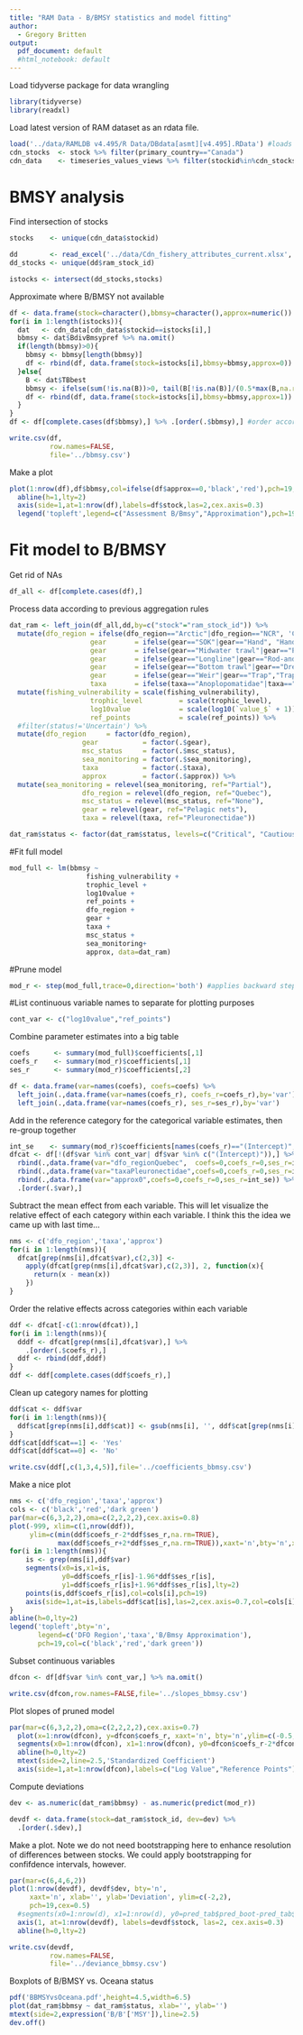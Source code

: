 ```yaml
---
title: "RAM Data - B/BMSY statistics and model fitting"
author:
  - Gregory Britten
output:
  pdf_document: default
  #html_notebook: default
---
```


Load tidyverse package for data wrangling 
```r
library(tidyverse)
library(readxl)
```

Load latest version of RAM dataset as an rdata file. 
```r
load('../data/RAMLDB v4.495/R Data/DBdata[asmt][v4.495].RData') #loads 's
cdn_stocks  <- stock %>% filter(primary_country=="Canada")
cdn_data    <- timeseries_values_views %>% filter(stockid%in%cdn_stocks$stockid)
```

# BMSY analysis

Find intersection of stocks
```r
stocks    <- unique(cdn_data$stockid)

dd        <- read_excel('../data/Cdn_fishery_attributes_current.xlsx', sheet="2022 Fishery attributes")
dd_stocks <- unique(dd$ram_stock_id)

istocks <- intersect(dd_stocks,stocks)
```

Approximate where B/BMSY not available
```r
df <- data.frame(stock=character(),bbmsy=character(),approx=numeric())
for(i in 1:length(istocks)){
  dat   <- cdn_data[cdn_data$stockid==istocks[i],]
  bbmsy <- dat$BdivBmsypref %>% na.omit()
  if(length(bbmsy)>0){
    bbmsy <- bbmsy[length(bbmsy)]
    df <- rbind(df, data.frame(stock=istocks[i],bbmsy=bbmsy,approx=0))
  }else{
    B <- dat$TBbest
    bbmsy <- ifelse(sum(!is.na(B))>0, tail(B[!is.na(B)]/(0.5*max(B,na.rm=TRUE)),1), NA)
    df <- rbind(df, data.frame(stock=istocks[i],bbmsy=bbmsy,approx=1))
  }
}
df <- df[complete.cases(df$bbmsy),] %>% .[order(.$bbmsy),] #order according to magnitude of bbmsy
```

```r
write.csv(df, 
          row.names=FALSE,
          file='../bbmsy.csv')

```

Make a plot
```r
plot(1:nrow(df),df$bbmsy,col=ifelse(df$approx==0,'black','red'),pch=19,xaxt='n',bty='n',xlab='',ylab='B/Bmsy')
  abline(h=1,lty=2)
  axis(side=1,at=1:nrow(df),labels=df$stock,las=2,cex.axis=0.3)
  legend('topleft',legend=c("Assessment B/Bmsy","Approximation"),pch=19,col=c('black','red'),bty='n')
```
# Fit model to B/BMSY

Get rid of NAs
```r
df_all <- df[complete.cases(df),]
```

Process data according to previous aggregation rules
```r
dat_ram <- left_join(df_all,dd,by=c("stock"="ram_stock_id")) %>%
  mutate(dfo_region = ifelse(dfo_region=="Arctic"|dfo_region=="NCR", 'Central', dfo_region),
                    gear       = ifelse(gear=="SOK"|gear=="Hand", "Hand gathered", gear),
                    gear       = ifelse(gear=="Midwater trawl"|gear=="Purse seine", "Pelagic nets", gear),
                    gear       = ifelse(gear=="Longline"|gear=="Rod-and-reel"|gear=="Troll", "Pelagic lines", gear),
                    gear       = ifelse(gear=="Bottom trawl"|gear=="Dredge", "Demersal nets", gear),
                    gear       = ifelse(gear=="Weir"|gear=="Trap","Trap",gear),
                    taxa       = ifelse(taxa=="Anoplopomatidae"|taxa=="Lophiidae"|taxa=="Myxinidae"|taxa=="Osmeridae"|taxa=="Xiphiidae"|taxa=="Scombridae", "Other", taxa)) %>%
  mutate(fishing_vulnerability = scale(fishing_vulnerability),
                    trophic_level         = scale(trophic_level),
                    log10value            = scale(log10(`value_$` + 1)),
                    ref_points            = scale(ref_points)) %>%
  #filter(status!='Uncertain') %>%
  mutate(dfo_region     = factor(dfo_region),
                  gear           = factor(.$gear),
                  msc_status     = factor(.$msc_status),
                  sea_monitoring = factor(.$sea_monitoring), 
                  taxa           = factor(.$taxa),
                  approx         = factor(.$approx)) %>% 
  mutate(sea_monitoring = relevel(sea_monitoring, ref="Partial"),
                  dfo_region = relevel(dfo_region, ref="Quebec"),
                  msc_status = relevel(msc_status, ref="None"),
                  gear = relevel(gear, ref="Pelagic nets"),
                  taxa = relevel(taxa, ref="Pleuronectidae"))

dat_ram$status <- factor(dat_ram$status, levels=c("Critical", "Cautious", "Healthy"), ordered=TRUE)
```

#Fit full model
```r
mod_full <- lm(bbmsy ~
                   fishing_vulnerability + 
                   trophic_level + 
                   log10value + 
                   ref_points +   
                   dfo_region + 
                   gear + 
                   taxa + 
                   msc_status + 
                   sea_monitoring+ 
                   approx, data=dat_ram)
```

#Prune model
```r
mod_r <- step(mod_full,trace=0,direction='both') #applies backward stepwise selection algorithm
```

#List continuous variable names to separate for plotting purposes
```r
cont_var <- c("log10value","ref_points")  
```

Combine parameter estimates into a big table
```r
coefs      <- summary(mod_full)$coefficients[,1]
coefs_r    <- summary(mod_r)$coefficients[,1]
ses_r      <- summary(mod_r)$coefficients[,2]

df <- data.frame(var=names(coefs), coefs=coefs) %>%
  left_join(.,data.frame(var=names(coefs_r), coefs_r=coefs_r),by='var') %>%
  left_join(.,data.frame(var=names(coefs_r), ses_r=ses_r),by='var')
```


Add in the reference category for the categorical variable estimates, then re-group together
```r
int_se    <- summary(mod_r)$coefficients[names(coefs_r)=="(Intercept)",2]
dfcat <- df[!(df$var %in% cont_var| df$var %in% c("(Intercept)")),] %>%
  rbind(.,data.frame(var="dfo_regionQuebec",  coefs=0,coefs_r=0,ses_r=int_se)) %>%
  rbind(.,data.frame(var="taxaPleuronectidae",coefs=0,coefs_r=0,ses_r=int_se)) %>%
  rbind(.,data.frame(var="approx0",coefs=0,coefs_r=0,ses_r=int_se)) %>%
  .[order(.$var),] 
```  


Subtract the mean effect from each variable. This will let visualize the relative effect of each category within each variable. I think this the idea we came up with last time... 
```r
nms <- c('dfo_region','taxa','approx')
for(i in 1:length(nms)){
  dfcat[grep(nms[i],dfcat$var),c(2,3)] <- 
    apply(dfcat[grep(nms[i],dfcat$var),c(2,3)], 2, function(x){
      return(x - mean(x))
    })
}  
```  

Order the relative effects across categories within each variable
```r
ddf <- dfcat[-c(1:nrow(dfcat)),]
for(i in 1:length(nms)){
  dddf <- dfcat[grep(nms[i],dfcat$var),] %>%
    .[order(.$coefs_r),]
  ddf <- rbind(ddf,dddf)
}
ddf <- ddf[complete.cases(ddf$coefs_r),]
```

Clean up category names for plotting
```r
ddf$cat <- ddf$var
for(i in 1:length(nms)){
  ddf$cat[grep(nms[i],ddf$cat)] <- gsub(nms[i], '', ddf$cat[grep(nms[i],ddf$cat)])
} 
ddf$cat[ddf$cat==1] <- 'Yes'
ddf$cat[ddf$cat==0] <- 'No'
```

```r
write.csv(ddf[,c(1,3,4,5)],file='../coefficients_bbmsy.csv')
```


Make a nice plot
```r
nms <- c('dfo_region','taxa','approx')
cols <- c('black','red','dark green')
par(mar=c(6,3,2,2),oma=c(2,2,2,2),cex.axis=0.8)
plot(-999, xlim=c(1,nrow(ddf)), 
     ylim=c(min(ddf$coefs_r-2*ddf$ses_r,na.rm=TRUE),
            max(ddf$coefs_r+2*ddf$ses_r,na.rm=TRUE)),xaxt='n',bty='n',xlab='',ylab='')
for(i in 1:length(nms)){
    is <- grep(nms[i],ddf$var)
    segments(x0=is,x1=is,
             y0=ddf$coefs_r[is]-1.96*ddf$ses_r[is],
             y1=ddf$coefs_r[is]+1.96*ddf$ses_r[is],lty=2)
    points(is,ddf$coefs_r[is],col=cols[i],pch=19)
    axis(side=1,at=is,labels=ddf$cat[is],las=2,cex.axis=0.7,col=cols[i])
}
abline(h=0,lty=2)
legend('topleft',bty='n',
       legend=c('DFO Region','taxa','B/Bmsy Approximation'),
       pch=19,col=c('black','red','dark green'))
```

Subset continuous variables
```r
dfcon <- df[df$var %in% cont_var,] %>% na.omit()
```

```r
write.csv(dfcon,row.names=FALSE,file='../slopes_bbmsy.csv')
```

Plot slopes of pruned model
```r
par(mar=c(6,3,2,2),oma=c(2,2,2,2),cex.axis=0.7)
  plot(x=1:nrow(dfcon), y=dfcon$coefs_r, xaxt='n', bty='n',ylim=c(-0.5,0.5),xlab='',ylab='',pch=19,xlim=c(0.5,2.5))
  segments(x0=1:nrow(dfcon), x1=1:nrow(dfcon), y0=dfcon$coefs_r-2*dfcon$ses_r, y1=dfcon$coefs_r+2*dfcon$ses_r)
  abline(h=0,lty=2)
  mtext(side=2,line=2.5,'Standardized Coefficient')
  axis(side=1,at=1:nrow(dfcon),labels=c("Log Value","Reference Points"),las=2,cex.axis=0.7)
```
Compute deviations
```r
dev <- as.numeric(dat_ram$bbmsy) - as.numeric(predict(mod_r))

devdf <- data.frame(stock=dat_ram$stock_id, dev=dev) %>% 
  .[order(.$dev),]
```

Make a plot. Note we do not need bootstrapping here to enhance resolution of differences between stocks. We could apply bootstrapping for confifdence intervals, however.
```r
par(mar=c(6,4,6,2))
plot(1:nrow(devdf), devdf$dev, bty='n', 
     xaxt='n', xlab='', ylab='Deviation', ylim=c(-2,2),
     pch=19,cex=0.5)
  #segments(x0=1:nrow(d), x1=1:nrow(d), y0=pred_tab$pred_boot-pred_tab$pred_sd, y1=pred_tab$pred_boot+pred_tab$pred_sd, lty=3)
  axis(1, at=1:nrow(devdf), labels=devdf$stock, las=2, cex.axis=0.3)
  abline(h=0,lty=2)
```
```r
write.csv(devdf, 
          row.names=FALSE,
          file='../deviance_bbmsy.csv')

```


Boxplots of B/BMSY vs. Oceana status
```r
pdf('BBMSYvsOceana.pdf',height=4.5,width=6.5)
plot(dat_ram$bbmsy ~ dat_ram$status, xlab='', ylab='')
mtext(side=2,expression('B/B'['MSY']),line=2.5)
dev.off()

```




